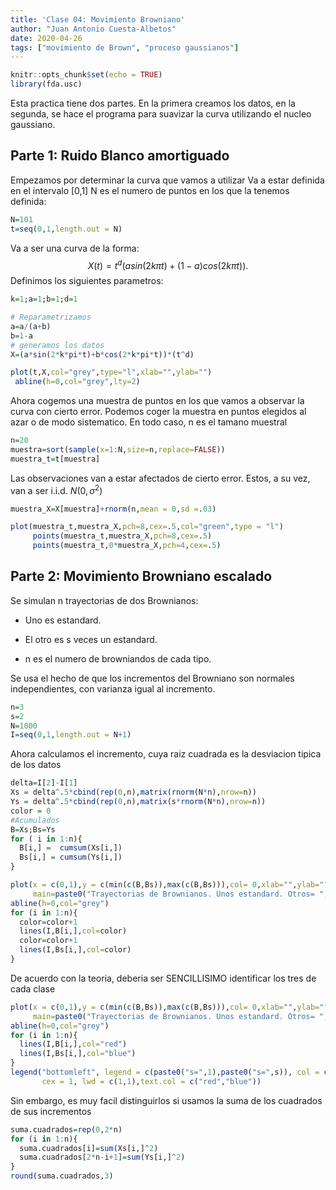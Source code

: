 ```yaml
---
title: 'Clase 04: Movimiento Browniano'
author: "Juan Antonio Cuesta-Albetos"
date: 2020-04-26
tags: ["movimiento de Brown", "proceso gaussianos"]
---
```


```r
knitr::opts_chunk$set(echo = TRUE)
library(fda.usc)
```

Esta practica tiene dos partes. En la primera creamos los datos, en la segunda, se hace el programa para suavizar la curva utilizando el nucleo gaussiano.

## Parte 1: Ruido Blanco amortiguado

Empezamos por determinar la curva que vamos a utilizar Va a estar definida en el intervalo [0,1] N es el numero de puntos en los que la tenemos definida:

```r
N=101
t=seq(0,1,length.out = N)
```

Va a ser una curva de la forma:
$$X(t)= t^d(asin(2k\pi t)+(1-a)cos(2k\pi t)).$$
Definimos los siguientes parametros:
```r
k=1;a=1;b=1;d=1

# Reparametrizamos
a=a/(a+b)
b=1-a
# generamos los datos
X=(a*sin(2*k*pi*t)+b*cos(2*k*pi*t))*(t^d)

plot(t,X,col="grey",type="l",xlab="",ylab="")
 abline(h=0,col="grey",lty=2)

```
Ahora cogemos una muestra de puntos en los que vamos a observar la curva con cierto error. Podemos coger la muestra en puntos elegidos al azar o de modo sistematico. En todo caso, n es el tamano muestral
```r
n=20
muestra=sort(sample(x=1:N,size=n,replace=FALSE))
muestra_t=t[muestra]
```


Las observaciones van a estar afectados de cierto error. Estos, a su vez, van a ser i.i.d. $N(0,\sigma^2)$
```r
muestra_X=X[muestra]+rnorm(n,mean = 0,sd =.03)

plot(muestra_t,muestra_X,pch=8,cex=.5,col="green",type = "l")
     points(muestra_t,muestra_X,pch=8,cex=.5)
     points(muestra_t,0*muestra_X,pch=4,cex=.5)
```

## Parte 2: Movimiento Browniano escalado

Se simulan n trayectorias de dos Brownianos:
   
  + Uno es estandard.
  
  + El otro es s veces un estandard.
  
  +  n es el numero de browniandos de cada tipo.
  
Se usa el hecho de que los incrementos del Browniano son normales independientes, con varianza igual al incremento.

```r
n=3
s=2
N=1000
I=seq(0,1,length.out = N+1)
```

Ahora calculamos el incremento, cuya raiz cuadrada es la desviacion tipica de los datos
```r
delta=I[2]-I[1]
Xs = delta^.5*cbind(rep(0,n),matrix(rnorm(N*n),nrow=n))
Ys = delta^.5*cbind(rep(0,n),matrix(s*rnorm(N*n),nrow=n))
color = 0
#Acumulados
B=Xs;Bs=Ys
for ( i in 1:n){
  B[i,] =  cumsum(Xs[i,])
  Bs[i,] = cumsum(Ys[i,])
}

plot(x = c(0,1),y = c(min(c(B,Bs)),max(c(B,Bs))),col= 0,xlab="",ylab="",
     main=paste0("Trayectorias de Brownianos. Unos estandard. Otros= ", s,"B"))
abline(h=0,col="grey")
for (i in 1:n){
  color=color+1
  lines(I,B[i,],col=color)
  color=color+1
  lines(I,Bs[i,],col=color)
}

```


De acuerdo con la teoria, deberia ser SENCILLISIMO identificar los tres de cada clase
```r
plot(x = c(0,1),y = c(min(c(B,Bs)),max(c(B,Bs))),col= 0,xlab="",ylab="",
     main=paste0("Trayectorias de Brownianos. Unos estandard. Otros= ", s,"B"))
abline(h=0,col="grey")
for (i in 1:n){
  lines(I,B[i,],col="red")
  lines(I,Bs[i,],col="blue")
}
legend("bottomleft", legend = c(paste0("s=",1),paste0("s=",s)), col = c("red","blue"), 
       cex = 1, lwd = c(1,1),text.col = c("red","blue"))
```


Sin embargo, es muy facil distinguirlos si usamos la suma de los cuadrados de sus incrementos
```r
suma.cuadrados=rep(0,2*n)
for (i in 1:n){
  suma.cuadrados[i]=sum(Xs[i,]^2)
  suma.cuadrados[2*n-i+1]=sum(Ys[i,]^2)
}
round(suma.cuadrados,3)

```



